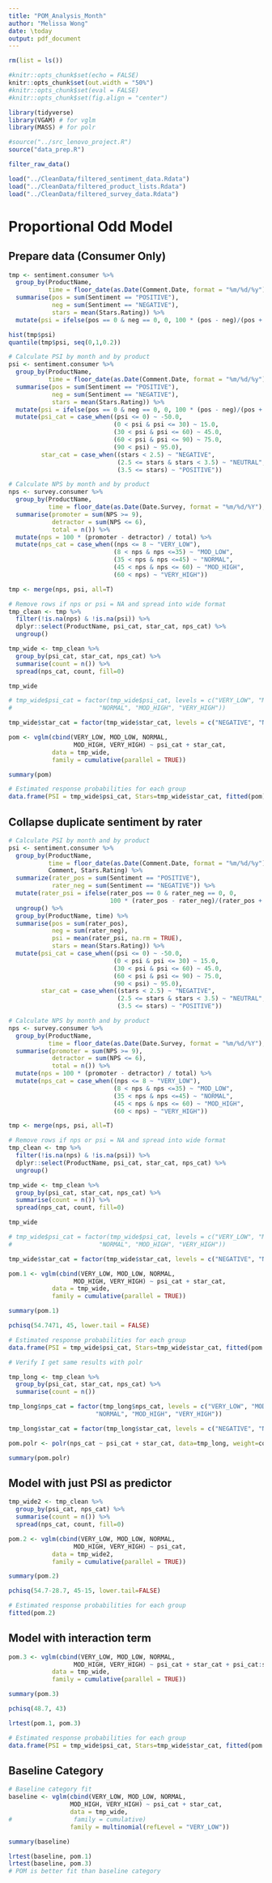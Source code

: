 ```yaml
---
title: "POM_Analysis_Month"
author: "Melissa Wong"
date: \today
output: pdf_document
---
```


```r
rm(list = ls())

#knitr::opts_chunk$set(echo = FALSE)
knitr::opts_chunk$set(out.width = "50%")
#knitr::opts_chunk$set(eval = FALSE)
#knitr::opts_chunk$set(fig.align = "center")

library(tidyverse)
library(VGAM) # for vglm
library(MASS) # for polr

#source("../src_lenovo_project.R")
source("data_prep.R")
```

```r
filter_raw_data()

load("../CleanData/filtered_sentiment_data.Rdata")
load("../CleanData/filtered_product_lists.Rdata")
load("../CleanData/filtered_survey_data.Rdata")
```

# Proportional Odd Model

## Prepare data (Consumer Only)
```r
tmp <- sentiment.consumer %>%
  group_by(ProductName,
           time = floor_date(as.Date(Comment.Date, format = "%m/%d/%y"), unit = "month")) %>%
  summarise(pos = sum(Sentiment == "POSITIVE"),
            neg = sum(Sentiment == "NEGATIVE"),
            stars = mean(Stars.Rating)) %>%
  mutate(psi = ifelse(pos == 0 & neg == 0, 0, 100 * (pos - neg)/(pos +  neg)))

hist(tmp$psi)
quantile(tmp$psi, seq(0,1,0.2))
```

```r

# Calculate PSI by month and by product
psi <- sentiment.consumer %>%
  group_by(ProductName,
           time = floor_date(as.Date(Comment.Date, format = "%m/%d/%y"), unit = "month")) %>%
  summarise(pos = sum(Sentiment == "POSITIVE"),
            neg = sum(Sentiment == "NEGATIVE"),
            stars = mean(Stars.Rating)) %>%
  mutate(psi = ifelse(pos == 0 & neg == 0, 0, 100 * (pos - neg)/(pos +  neg))) %>%
  mutate(psi_cat = case_when((psi <= 0) ~ -50.0,
                             (0 < psi & psi <= 30) ~ 15.0,
                             (30 < psi & psi <= 60) ~ 45.0,
                             (60 < psi & psi <= 90) ~ 75.0,
                             (90 < psi) ~ 95.0),
         star_cat = case_when((stars < 2.5) ~ "NEGATIVE",
                              (2.5 <= stars & stars < 3.5) ~ "NEUTRAL",
                              (3.5 <= stars) ~ "POSITIVE"))

# Calculate NPS by month and by product
nps <- survey.consumer %>%
  group_by(ProductName,
           time = floor_date(as.Date(Date.Survey, format = "%m/%d/%Y"), unit = "month")) %>%
  summarise(promoter = sum(NPS >= 9),
            detractor = sum(NPS <= 6),
            total = n()) %>%
  mutate(nps = 100 * (promoter - detractor) / total) %>%
  mutate(nps_cat = case_when((nps <= 8 ~ "VERY_LOW"),
                             (8 < nps & nps <=35) ~ "MOD_LOW",
                             (35 < nps & nps <=45) ~ "NORMAL",
                             (45 < nps & nps <= 60) ~ "MOD_HIGH",
                             (60 < nps) ~ "VERY_HIGH"))

tmp <- merge(nps, psi, all=T)
```

```r

# Remove rows if nps or psi = NA and spread into wide format
tmp_clean <- tmp %>%
  filter(!is.na(nps) & !is.na(psi)) %>%
  dplyr::select(ProductName, psi_cat, star_cat, nps_cat) %>%
  ungroup()

tmp_wide <- tmp_clean %>%
  group_by(psi_cat, star_cat, nps_cat) %>%
  summarise(count = n()) %>%
  spread(nps_cat, count, fill=0)

tmp_wide

```

```r
# tmp_wide$psi_cat = factor(tmp_wide$psi_cat, levels = c("VERY_LOW", "MOD_LOW",
#                        "NORMAL", "MOD_HIGH", "VERY_HIGH"))

tmp_wide$star_cat = factor(tmp_wide$star_cat, levels = c("NEGATIVE", "NEUTRAL", "POSITIVE"))

pom <- vglm(cbind(VERY_LOW, MOD_LOW, NORMAL, 
                  MOD_HIGH, VERY_HIGH) ~ psi_cat + star_cat, 
            data = tmp_wide,
            family = cumulative(parallel = TRUE))

summary(pom)
```


```r
# Estimated response probabilities for each group
data.frame(PSI = tmp_wide$psi_cat, Stars=tmp_wide$star_cat, fitted(pom))

```

## Collapse duplicate sentiment by rater

```r

# Calculate PSI by month and by product
psi <- sentiment.consumer %>%
  group_by(ProductName,
           time = floor_date(as.Date(Comment.Date, format = "%m/%d/%y"), unit = "month"),
           Comment, Stars.Rating) %>%
  summarize(rater_pos = sum(Sentiment == "POSITIVE"),
            rater_neg = sum(Sentiment == "NEGATIVE")) %>%
  mutate(rater_psi = ifelse(rater_pos == 0 & rater_neg == 0, 0, 
                            100 * (rater_pos - rater_neg)/(rater_pos +  rater_neg))) %>%
  ungroup() %>%
  group_by(ProductName, time) %>%
  summarise(pos = sum(rater_pos),
            neg = sum(rater_neg),
            psi = mean(rater_psi, na.rm = TRUE),
            stars = mean(Stars.Rating)) %>%
  mutate(psi_cat = case_when((psi <= 0) ~ -50.0,
                             (0 < psi & psi <= 30) ~ 15.0,
                             (30 < psi & psi <= 60) ~ 45.0,
                             (60 < psi & psi <= 90) ~ 75.0,
                             (90 < psi) ~ 95.0),
         star_cat = case_when((stars < 2.5) ~ "NEGATIVE",
                              (2.5 <= stars & stars < 3.5) ~ "NEUTRAL",
                              (3.5 <= stars) ~ "POSITIVE"))

# Calculate NPS by month and by product
nps <- survey.consumer %>%
  group_by(ProductName,
           time = floor_date(as.Date(Date.Survey, format = "%m/%d/%Y"), unit = "month")) %>%
  summarise(promoter = sum(NPS >= 9),
            detractor = sum(NPS <= 6),
            total = n()) %>%
  mutate(nps = 100 * (promoter - detractor) / total) %>%
  mutate(nps_cat = case_when((nps <= 8 ~ "VERY_LOW"),
                             (8 < nps & nps <=35) ~ "MOD_LOW",
                             (35 < nps & nps <=45) ~ "NORMAL",
                             (45 < nps & nps <= 60) ~ "MOD_HIGH",
                             (60 < nps) ~ "VERY_HIGH"))

tmp <- merge(nps, psi, all=T)

# Remove rows if nps or psi = NA and spread into wide format
tmp_clean <- tmp %>%
  filter(!is.na(nps) & !is.na(psi)) %>%
  dplyr::select(ProductName, psi_cat, star_cat, nps_cat) %>%
  ungroup()

tmp_wide <- tmp_clean %>%
  group_by(psi_cat, star_cat, nps_cat) %>%
  summarise(count = n()) %>%
  spread(nps_cat, count, fill=0)

tmp_wide
```

```r
# tmp_wide$psi_cat = factor(tmp_wide$psi_cat, levels = c("VERY_LOW", "MOD_LOW",
#                        "NORMAL", "MOD_HIGH", "VERY_HIGH"))

tmp_wide$star_cat = factor(tmp_wide$star_cat, levels = c("NEGATIVE", "NEUTRAL", "POSITIVE"))

pom.1 <- vglm(cbind(VERY_LOW, MOD_LOW, NORMAL, 
                  MOD_HIGH, VERY_HIGH) ~ psi_cat + star_cat, 
            data = tmp_wide,
            family = cumulative(parallel = TRUE))

summary(pom.1)
```
```r
pchisq(54.7471, 45, lower.tail = FALSE)
```

```r
# Estimated response probabilities for each group
data.frame(PSI = tmp_wide$psi_cat, Stars=tmp_wide$star_cat, fitted(pom.1))

```


```r
# Verify I get same results with polr

tmp_long <- tmp_clean %>%
  group_by(psi_cat, star_cat, nps_cat) %>%
  summarise(count = n()) 

tmp_long$nps_cat = factor(tmp_long$nps_cat, levels = c("VERY_LOW", "MOD_LOW",
                        "NORMAL", "MOD_HIGH", "VERY_HIGH"))

tmp_long$star_cat = factor(tmp_long$star_cat, levels = c("NEGATIVE", "NEUTRAL", "POSITIVE"))

pom.polr <- polr(nps_cat ~ psi_cat + star_cat, data=tmp_long, weight=count)

summary(pom.polr)
```

## Model with just PSI as predictor

```r
tmp_wide2 <- tmp_clean %>%
  group_by(psi_cat, nps_cat) %>%
  summarise(count = n()) %>%
  spread(nps_cat, count, fill=0)

pom.2 <- vglm(cbind(VERY_LOW, MOD_LOW, NORMAL, 
                  MOD_HIGH, VERY_HIGH) ~ psi_cat, 
            data = tmp_wide2,
            family = cumulative(parallel = TRUE))

summary(pom.2)
```


```r
pchisq(54.7-28.7, 45-15, lower.tail=FALSE)
```

```r
# Estimated response probabilities for each group
fitted(pom.2)
```

## Model with interaction term

```r
pom.3 <- vglm(cbind(VERY_LOW, MOD_LOW, NORMAL, 
                  MOD_HIGH, VERY_HIGH) ~ psi_cat + star_cat + psi_cat:star_cat, 
            data = tmp_wide,
            family = cumulative(parallel = TRUE))

summary(pom.3)
```

```r
pchisq(48.7, 43)
```

```r
lrtest(pom.1, pom.3)
```

```r
# Estimated response probabilities for each group
data.frame(PSI = tmp_wide$psi_cat, Stars=tmp_wide$star_cat, fitted(pom.3))
```

## Baseline Category
```r
# Baseline category fit
baseline <- vglm(cbind(VERY_LOW, MOD_LOW, NORMAL, 
                 MOD_HIGH, VERY_HIGH) ~ psi_cat + star_cat, 
                 data = tmp_wide,
#                 family = cumulative)
                 family = multinomial(refLevel = "VERY_LOW"))

summary(baseline)
```
```r
lrtest(baseline, pom.1)
lrtest(baseline, pom.3)
# POM is better fit than baseline category
```
